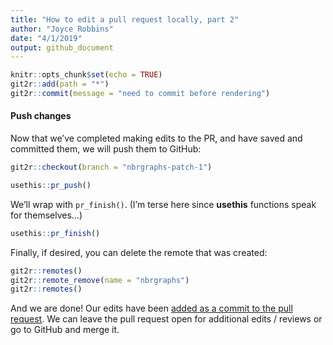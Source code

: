 ```yaml
---
title: "How to edit a pull request locally, part 2"
author: "Joyce Robbins"
date: "4/1/2019"
output: github_document
---
```


```r
knitr::opts_chunk$set(echo = TRUE)
git2r::add(path = "*")
git2r::commit(message = "need to commit before rendering")
```


#### Push changes

Now that we've completed making edits to the PR, and have saved and committed them, we will push them to GitHub:

```r
git2r::checkout(branch = "nbrgraphs-patch-1")
```


```r
usethis::pr_push()
```

We'll wrap with `pr_finish()`. (I'm terse here since **usethis** functions speak for themselves...)

```r
usethis::pr_finish()
```

Finally, if desired, you can delete the remote that was created:

```r
git2r::remotes()
git2r::remote_remove(name = "nbrgraphs")
git2r::remotes()
```

And we are done! Our edits have been [added as a commit to the pull request](https://github.com/jtr13/usethis_demos/pull/1).  We can leave the pull request open for additional edits / reviews or go to GitHub and merge it.

